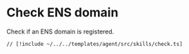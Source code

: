# Check ENS domain

Check if an ENS domain is registered.

```tsx [src/skills/check.ts]
// [!include ~/../../templates/agent/src/skills/check.ts]
```
